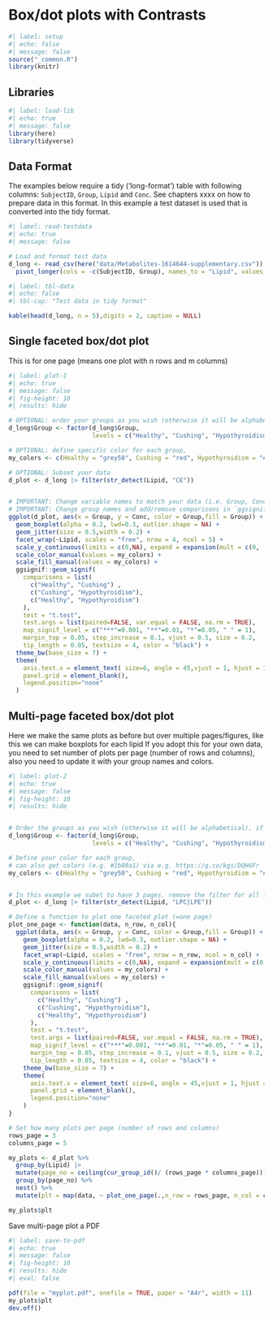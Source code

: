 # Box/dot plots with Contrasts

```r
#| label: setup
#| echo: false
#| message: false
source("_common.R")
library(knitr)

```

## Libraries

```r
#| label: load-lib
#| echo: true
#| message: false
library(here)
library(tidyverse)

```

## Data Format

The examples below require a tidy ('long-format') table with following columns: `SubjectID`, `Group`, `Lipid` and `Conc`. See chapters xxxx on how to prepare data in this format. In this example a test dataset is used that is converted into the tidy format.

```r
#| label: read-testdata
#| echo: true
#| message: false

# Load and format test data
d_long <- read_csv(here("data/Metabolites-1614644-supplementary.csv")) |> 
  pivot_longer(cols = -c(SubjectID, Group), names_to = "Lipid", values_to = "Conc")

```

```r
#| label: tbl-data
#| echo: false
#| tbl-cap: "Test data in tidy format"

kable(head(d_long, n = 5),digits = 2, caption = NULL)
```

## Single faceted box/dot plot

This is for one page (means one plot with n rows and m columns)

```r
#| label: plot-1
#| echo: true
#| message: false
#| fig-height: 10
#| results: hide

# OPTIONAL: order your groups as you wish (otherwise it will be alphabetical)
d_long$Group <- factor(d_long$Group, 
                       levels = c("Healthy", "Cushing", "Hypothyroidism"))

# OPTIONAL: define specific color for each group, 
my_colors <- c(Healthy = "grey50", Cushing = "red", Hypothyroidism = "#1b80a1")

# OPTIONAL: Subset your data
d_plot <- d_long |> filter(str_detect(Lipid, "CE"))


# IMPORTANT: Change variable names to match your data (i.e. Group, Conc, Lipid)
# IMPORTANT: Change group names and add/remove comparisons in `ggsignif()`
ggplot(d_plot, aes(x = Group, y = Conc, color = Group,fill = Group)) + 
  geom_boxplot(alpha = 0.2, lwd=0.3, outlier.shape = NA) +
  geom_jitter(size = 0.5,width = 0.2) +
  facet_wrap(~Lipid, scales = "free", nrow = 4, ncol = 5) + 
  scale_y_continuous(limits = c(0,NA), expand = expansion(mult = c(0, .15)))+
  scale_color_manual(values = my_colors) +
  scale_fill_manual(values = my_colors) +
  ggsignif::geom_signif(
    comparisons = list(
      c("Healthy", "Cushing") ,
      c("Cushing", "Hypothyroidism"), 
      c("Healthy", "Hypothyroidism")
    ), 
    test = "t.test", 
    test.args = list(paired=FALSE, var.equal = FALSE, na.rm = TRUE), 
    map_signif_level = c("***"=0.001, "**"=0.01, "*"=0.05, " " = 1),
    margin_top = 0.05, step_increase = 0.1, vjust = 0.5, size = 0.2, 
    tip_length = 0.05, textsize = 4, color = "black") +
  theme_bw(base_size = 7) + 
  theme(
    axis.text.x = element_text( size=6, angle = 45,vjust = 1, hjust = 1),
    panel.grid = element_blank(),
    legend.position="none"
  )

```

## Multi-page faceted box/dot plot

Here we make the same plots as before but over multiple pages/figures, like this we can make boxplots for each lipid If you adopt this for your own data, you need to set number of plots per page (number of rows and columns), also you need to update it with your group names and colors.

```r
#| label: plot-2
#| echo: true
#| message: false
#| fig-height: 10
#| results: hide


# Order the groups as you wish (otherwise it will be alphabetical), if you are 
d_long$Group <- factor(d_long$Group, 
                       levels = c("Healthy", "Cushing", "Hypothyroidism"))

# Define your color for each group, 
# can also get colors (e.g. #1b80a1) via e.g. https://g.co/kgs/DQH6Fr
my_colors <- c(Healthy = "grey50", Cushing = "red", Hypothyroidism = "#1b80a1")


# In this example we subet to have 3 pages, remove the filter for all lipids
d_plot <- d_long |> filter(str_detect(Lipid, "LPC|LPE"))

# Define a function to plot one faceted plot (=one page)
plot_one_page <- function(data, n_row, n_col){
  ggplot(data, aes(x = Group, y = Conc, color = Group,fill = Group)) + 
    geom_boxplot(alpha = 0.2, lwd=0.3, outlier.shape = NA) +
    geom_jitter(size = 0.5,width = 0.2) +
    facet_wrap(~Lipid, scales = "free", nrow = n_row, ncol = n_col) + 
    scale_y_continuous(limits = c(0,NA), expand = expansion(mult = c(0, .15)))+
    scale_color_manual(values = my_colors) +
    scale_fill_manual(values = my_colors) +
    ggsignif::geom_signif(
      comparisons = list(
        c("Healthy", "Cushing") ,
        c("Cushing", "Hypothyroidism"), 
        c("Healthy", "Hypothyroidism")
      ), 
      test = "t.test", 
      test.args = list(paired=FALSE, var.equal = FALSE, na.rm = TRUE), 
      map_signif_level = c("***"=0.001, "**"=0.01, "*"=0.05, " " = 1),
      margin_top = 0.05, step_increase = 0.1, vjust = 0.5, size = 0.2, 
      tip_length = 0.05, textsize = 4, color = "black") +
    theme_bw(base_size = 7) + 
    theme(
      axis.text.x = element_text( size=6, angle = 45,vjust = 1, hjust = 1),
      panel.grid = element_blank(),
      legend.position="none"
    )
}

# Set how many plots per page (number of rows and columns)
rows_page = 3
columns_page = 5

my_plots <- d_plot %>%
  group_by(Lipid) |> 
  mutate(page_no = ceiling(cur_group_id()/ (rows_page * columns_page))) |> 
  group_by(page_no) %>%
  nest() %>%
  mutate(plt = map(data, ~ plot_one_page(.,n_row = rows_page, n_col = columns_page)))

my_plots$plt
```

Save multi-page plot a PDF

```r
#| label: save-to-pdf
#| echo: true
#| message: false
#| fig-height: 10
#| results: hide
#| eval: false

pdf(file = "myplot.pdf", onefile = TRUE, paper = "A4r", width = 11)
my_plots$plt
dev.off()

```
